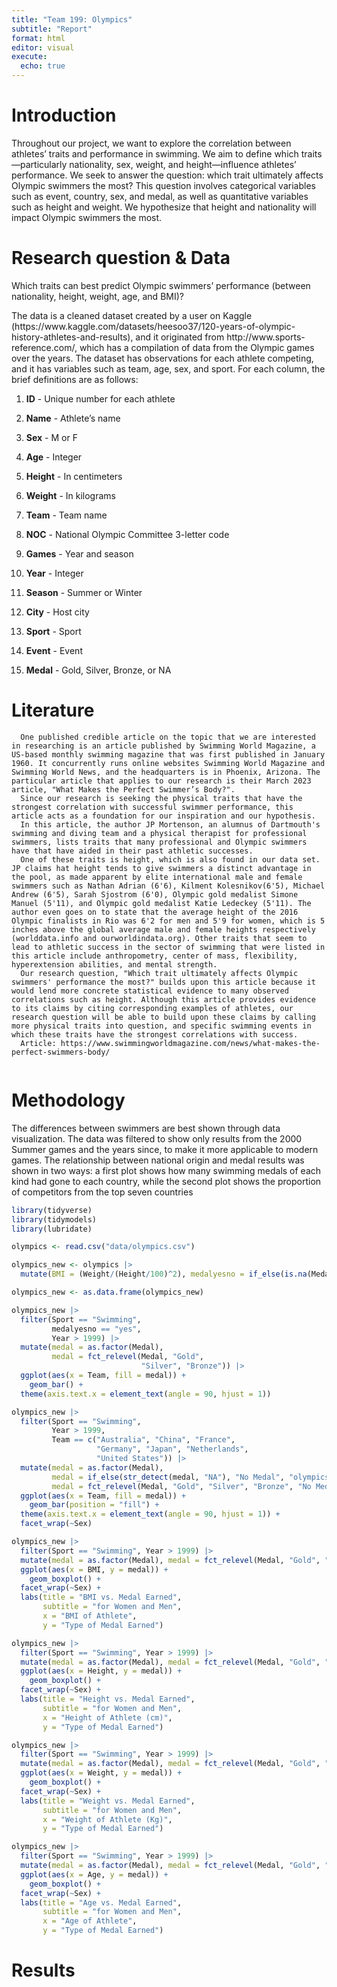 ```yaml
---
title: "Team 199: Olympics"
subtitle: "Report"
format: html
editor: visual
execute:
  echo: true
---
```


# Introduction

Throughout our project, we want to explore the correlation between athletes' traits and performance in swimming. We aim to define which traits---particularly nationality, sex, weight, and height---influence athletes' performance. We seek to answer the question: which trait ultimately affects Olympic swimmers the most? This question involves categorical variables such as event, country, sex, and medal, as well as quantitative variables such as height and weight. We hypothesize that height and nationality will impact Olympic swimmers the most.

# Research question & Data

Which traits can best predict Olympic swimmers' performance (between nationality, height, weight, age, and BMI)?

The data is a cleaned dataset created by a user on Kaggle (https://www.kaggle.com/datasets/heesoo37/120-years-of-olympic-history-athletes-and-results), and it originated from http://www.sports-reference.com/, which has a compilation of data from the Olympic games over the years. The dataset has observations for each athlete competing, and it has variables such as team, age, sex, and sport. For each column, the brief definitions are as follows:

1.  **ID** - Unique number for each athlete

2.  **Name** - Athlete's name

3.  **Sex** - M or F

4.  **Age** - Integer

5.  **Height** - In centimeters

6.  **Weight** - In kilograms

7.  **Team** - Team name

8.  **NOC** - National Olympic Committee 3-letter code

9.  **Games** - Year and season

10. **Year** - Integer

11. **Season** - Summer or Winter

12. **City** - Host city

13. **Sport** - Sport

14. **Event** - Event

15. **Medal** - Gold, Silver, Bronze, or NA

# Literature

      One published credible article on the topic that we are interested in researching is an article published by Swimming World Magazine, a US-based monthly swimming magazine that was first published in January 1960. It concurrently runs online websites Swimming World Magazine and Swimming World News, and the headquarters is in Phoenix, Arizona. The particular article that applies to our research is their March 2023 article, "What Makes the Perfect Swimmer’s Body?". 
      Since our research is seeking the physical traits that have the strongest correlation with successful swimmer performance, this article acts as a foundation for our inspiration and our hypothesis. 
      In this article, the author JP Mortenson, an alumnus of Dartmouth's swimming and diving team and a physical therapist for professional swimmers, lists traits that many professional and Olympic swimmers have that have aided in their past athletic successes. 
      One of these traits is height, which is also found in our data set. JP claims hat height tends to give swimmers a distinct advantage in the pool, as made apparent by elite international male and female swimmers such as Nathan Adrian (6'6), Kilment Kolesnikov(6'5), Michael Andrew (6'5), Sarah Sjostrom (6'0), Olympic gold medalist Simone Manuel (5'11), and Olympic gold medalist Katie Ledeckey (5'11). The author even goes on to state that the average height of the 2016 Olympic finalists in Rio was 6'2 for men and 5'9 for women, which is 5 inches above the global average male and female heights respectively (worlddata.info and ourworldindata.org). Other traits that seem to lead to athletic success in the sector of swimming that were listed in this article include anthropometry, center of mass, flexibility, hyperextension abilities, and mental strength. 
      Our research question, "Which trait ultimately affects Olympic swimmers' performance the most?" builds upon this article because it would lend more concrete statistical evidence to many observed correlations such as height. Although this article provides evidence to its claims by citing corresponding examples of athletes, our research question will be able to build upon these claims by calling more physical traits into question, and specific swimming events in which these traits have the strongest correlations with success. 
      Article: https://www.swimmingworldmagazine.com/news/what-makes-the-perfect-swimmers-body/
      

# Methodology

The differences between swimmers are best shown through data visualization. The data was filtered to show only results from the 2000 Summer games and the years since, to make it more applicable to modern games. The relationship between national origin and medal results was shown in two ways: a first plot shows how many swimming medals of each kind had gone to each country, while the second plot shows the proportion of competitors from the top seven countries

```r

library(tidyverse)
library(tidymodels)
library(lubridate)

olympics <- read.csv("data/olympics.csv") 

olympics_new <- olympics |> 
  mutate(BMI = (Weight/(Height/100)^2), medalyesno = if_else(is.na(Medal), "no", "yes"))

olympics_new <- as.data.frame(olympics_new)
```

```r

olympics_new |> 
  filter(Sport == "Swimming",
         medalyesno == "yes",
         Year > 1999) |>
  mutate(medal = as.factor(Medal),
         medal = fct_relevel(Medal, "Gold", 
                             "Silver", "Bronze")) |>
  ggplot(aes(x = Team, fill = medal)) + 
    geom_bar() +
  theme(axis.text.x = element_text(angle = 90, hjust = 1)) 

olympics_new |> 
  filter(Sport == "Swimming",
         Year > 1999,
         Team == c("Australia", "China", "France",
                   "Germany", "Japan", "Netherlands",
                   "United States")) |>
  mutate(medal = as.factor(Medal), 
         medal = if_else(str_detect(medal, "NA"), "No Medal", "olympics_new"),
         medal = fct_relevel(Medal, "Gold", "Silver", "Bronze", "No Medal")) |>
  ggplot(aes(x = Team, fill = medal)) + 
    geom_bar(position = "fill") +
  theme(axis.text.x = element_text(angle = 90, hjust = 1)) +
  facet_wrap(~Sex) 
```

```r

olympics_new |> 
  filter(Sport == "Swimming", Year > 1999) |>
  mutate(medal = as.factor(Medal), medal = fct_relevel(Medal, "Gold", "Silver", "Bronze")) |>
  ggplot(aes(x = BMI, y = medal)) + 
    geom_boxplot() + 
  facet_wrap(~Sex) + 
  labs(title = "BMI vs. Medal Earned", 
       subtitle = "for Women and Men",
       x = "BMI of Athlete", 
       y = "Type of Medal Earned")

olympics_new |> 
  filter(Sport == "Swimming", Year > 1999) |>
  mutate(medal = as.factor(Medal), medal = fct_relevel(Medal, "Gold", "Silver", "Bronze")) |>
  ggplot(aes(x = Height, y = medal)) + 
    geom_boxplot() + 
  facet_wrap(~Sex) + 
  labs(title = "Height vs. Medal Earned", 
       subtitle = "for Women and Men",
       x = "Height of Athlete (cm)", 
       y = "Type of Medal Earned")

olympics_new |> 
  filter(Sport == "Swimming", Year > 1999) |>
  mutate(medal = as.factor(Medal), medal = fct_relevel(Medal, "Gold", "Silver", "Bronze")) |>
  ggplot(aes(x = Weight, y = medal)) + 
    geom_boxplot() + 
  facet_wrap(~Sex) + 
  labs(title = "Weight vs. Medal Earned", 
       subtitle = "for Women and Men",
       x = "Weight of Athlete (Kg)", 
       y = "Type of Medal Earned")

olympics_new |> 
  filter(Sport == "Swimming", Year > 1999) |>
  mutate(medal = as.factor(Medal), medal = fct_relevel(Medal, "Gold", "Silver", "Bronze")) |>
  ggplot(aes(x = Age, y = medal)) + 
    geom_boxplot() + 
  facet_wrap(~Sex) + 
  labs(title = "Age vs. Medal Earned", 
       subtitle = "for Women and Men",
       x = "Age of Athlete", 
       y = "Type of Medal Earned")

```

# Results
